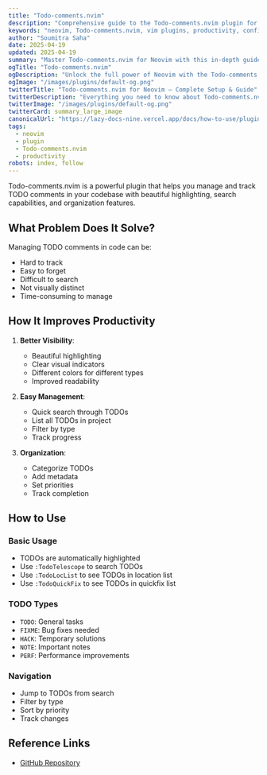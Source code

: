 ```yaml
---
title: "Todo-comments.nvim"
description: "Comprehensive guide to the Todo-comments.nvim plugin for Neovim. Learn setup, features, and best practices to enhance your workflow."
keywords: "neovim, Todo-comments.nvim, vim plugins, productivity, configuration"
author: "Soumitra Saha"
date: 2025-04-19
updated: 2025-04-19
summary: "Master Todo-comments.nvim for Neovim with this in-depth guide. Boost your coding productivity and editor experience."
ogTitle: "Todo-comments.nvim"
ogDescription: "Unlock the full power of Neovim with the Todo-comments.nvim plugin. Step-by-step instructions and expert tips."
ogImage: "/images/plugins/default-og.png"
twitterTitle: "Todo-comments.nvim for Neovim – Complete Setup & Guide"
twitterDescription: "Everything you need to know about Todo-comments.nvim for Neovim. Installation, configuration, and pro tips."
twitterImage: "/images/plugins/default-og.png"
twitterCard: summary_large_image
canonicalUrl: "https://lazy-docs-nine.vercel.app/docs/how-to-use/plugins/todo-comments"
tags:
  - neovim
  - plugin
  - Todo-comments.nvim
  - productivity
robots: index, follow
---
```


Todo-comments.nvim is a powerful plugin that helps you manage and track TODO comments in your codebase with beautiful highlighting, search capabilities, and organization features.

## What Problem Does It Solve?

Managing TODO comments in code can be:

- Hard to track
- Easy to forget
- Difficult to search
- Not visually distinct
- Time-consuming to manage

## How It Improves Productivity

1. **Better Visibility**:

   - Beautiful highlighting
   - Clear visual indicators
   - Different colors for different types
   - Improved readability

2. **Easy Management**:

   - Quick search through TODOs
   - List all TODOs in project
   - Filter by type
   - Track progress

3. **Organization**:
   - Categorize TODOs
   - Add metadata
   - Set priorities
   - Track completion

## How to Use

### Basic Usage

- TODOs are automatically highlighted
- Use `:TodoTelescope` to search TODOs
- Use `:TodoLocList` to see TODOs in location list
- Use `:TodoQuickFix` to see TODOs in quickfix list

### TODO Types

- `TODO`: General tasks
- `FIXME`: Bug fixes needed
- `HACK`: Temporary solutions
- `NOTE`: Important notes
- `PERF`: Performance improvements

### Navigation

- Jump to TODOs from search
- Filter by type
- Sort by priority
- Track changes

## Reference Links

- [GitHub Repository](https://github.com/folke/todo-comments.nvim)
